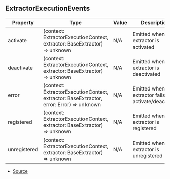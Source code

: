 ## ExtractorExecutionEvents


| Property | Type | Value | Description |
| ----------- | ----------- | ----------- | ----------- |
| activate | (context: ExtractorExecutionContext, extractor: BaseExtractor) => unknown | N/A | Emitted when a extractor is activated |
| deactivate | (context: ExtractorExecutionContext, extractor: BaseExtractor) => unknown | N/A | Emitted when a extractor is deactivated |
| error | (context: ExtractorExecutionContext, extractor: BaseExtractor, error: Error) => unknown | N/A | Emitted when a extractor fails to activate/deactivate |
| registered | (context: ExtractorExecutionContext, extractor: BaseExtractor) => unknown | N/A | Emitted when a extractor is registered |
| unregistered | (context: ExtractorExecutionContext, extractor: BaseExtractor) => unknown | N/A | Emitted when a extractor is unregistered |


- [Source](https://github.com/Androz2091/discord-player/blob/28ec2ed/packages/discord-player/src/extractors/ExtractorExecutionContext.ts#L19)